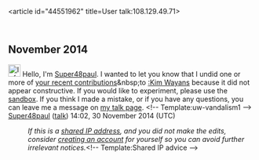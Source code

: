 <article id="44551962" title=User talk:108.129.49.71>
	<talkpage id="44551962" title="User talk:108.129.49.71">

== November 2014 ==
[[File:Information.svg|25px|alt=Information icon]] Hello, I'm [[User:Super48paul|Super48paul]]. I wanted to let you know that I undid one or more of [[Special:Contributions/108.129.49.71|your recent contributions]]&amp;nbsp;to [[:Kim Wayans]] because it did not appear constructive. If you would like to experiment, please use the [[WP:sandbox|sandbox]]. If you think I made a mistake, or if you have any questions, you can leave me a message on [[User_talk:Super48paul|my talk page]]. &lt;!-- Template:uw-vandalism1 --&gt;  [[User:Super48paul|Super48paul]] ([[User talk:Super48paul|talk]]) 14:02, 30 November 2014 (UTC)
:''If this is a [[Network address translation|shared IP address]], and you did not make the edits, consider [[Wikipedia:Why create an account?|creating an account]] for yourself so you can avoid further irrelevant notices.''&lt;!-- Template:Shared IP advice --&gt;
	</talkpage>
</article>